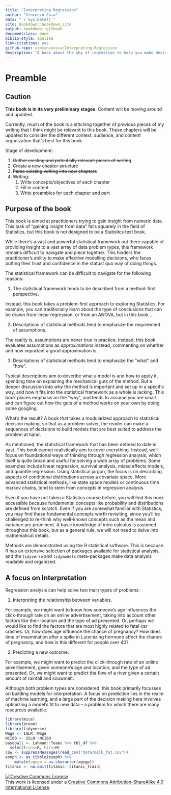```yaml
--- 
title: "Interpreting Regression"
author: "Vincenzo Coia"
date: "`r Sys.Date()`"
site: bookdown::bookdown_site
output: bookdown::gitbook
documentclass: book
biblio-style: apalike
link-citations: yes
github-repo: vincenzocoia/Interpreting-Regression
description: "A book about the why of regression to help you make decisions about your analysis."
---
```


# Preamble

## Caution {#caution}

**This book is in its very preliminary stages**. Content will be moving around and updated.

Currently, much of the book is a stitching together of previous pieces of my writing that I think might be relevant to this book. These chapters will be updated to consider the different context, audience, and content organization that's best for this book.

Stage of development:

1. ~~Gather existing and potentially relevant pieces of writing~~
2. ~~Create a new chapter structure~~
3. ~~Parse existing writing into new chapters~~
4. Writing:
    1. Write concepts/objectives of each chapter
    2. Fill in content
    3. Write preambles for each chapter and part

## Purpose of the book

This book is aimed at practitioners trying to gain insight from numeric data. This task of "gaining insight from data" falls squarely in the field of Statistics, but this book is not designed to be a Statistics text book.

While there's a vast and powerful statistical framework out there capable of providing insight to a vast array of data problem types, this framework remains difficult to navigate and piece together. This hinders the practitioner's ability to make effective modelling decisions, who faces putting their trust and confidence in the statust quo way of doing things.

The statistical framework can be difficult to navigate for the following reasons:

1. The statistical framework tends to be described from a method-first perspective. 

Instead, this book takes a problem-first approach to exploring Statistics. For example, you can traditionally learn about the type of conclusions that can be drawn from linear regression, or from an ANOVA, but in this book ...

2. Descriptions of statistical methods tend to emphasize the requirement of assumptions.

The reality is, assumptions are never true in practice. Instead, this book evaluates assumptions as _approximations_ instead, commenting on whether and how important a good approximation is.

3. Descriptions of statistical methods tend to emphasize the "what" and "how".

Typical descriptions aim to describe what a model is and how to apply it, spending time on explaining the mechanical guts of the method. But a deeper discussion into _why_ the method is important and set up in a specific way, and how it fits into the statistical framework as a whole is lacking. This book places emphasis on the "why", and tends to assume you are smart and can figure out how the guts of a method works on your own by doing some googling.

What's the result? A book that takes a modularized approach to statistical decision making, so that as a problem solver, the reader can make a sequences of decisions to build models that are best suited to address the problem at hand.

As mentioned, the statistical framework that has been defined to date is vast. This book cannot realistically aim to cover everything. Instead, we'll focus on foundational ways of thinking through regression analysis, which itself is quite broad and useful for solving a wide array of problems. Some examples include linear regression, survival analysis, mixed effects models, and quantile regression. Using statistical jargon, the focus is on describing aspects of conditional distributions across a covariate space. More advanced statistical methods, like state space models or continuous time markov chains, tend to stem from concepts in regression analysis.

Even if you have not taken a Statistics course before, you will find this book accessible because fundamental concepts like probability and distributions are defined from scratch. Even if you are somewhat familiar with Statistics, you may find these fundamental concepts worth revisiting, since you'll be challenged to re-think why well-known concepts such as the mean and variance are prominent. A basic knowledge of intro calculus is assumed throughout this book, but as a general rule, we will not need to delve into mathematical details.

Methods are demonstrated using the R statistical software. This is because R has an extensive selection of packages available for statistical analysis, and the `tidyverse` and `tidymodels` meta-packages make data analysis readable and organized.

## A focus on Interpretation

Regression analysis can help solve two main types of problems:

1. Interpreting the relationship between variables.

For example, we might want to know how someone's age influences the click-through rate on an online advertisement, taking into account other factors like their location and the type of ad presented. Or, perhaps we would like to find the factors that are most highly related to fatal car crashes. Or, how does age influence the chance of pregnancy? How does time of insemination after a spike in Luteinizing hormone affect the chance of pregnancy, and how is this different for people over 40?

2. Predicting a new outcome.

For example, we might want to predict the click-through rate of an online advertisement, given someone's age and location, and the type of ad presented. Or, we might want to predict the flow of a river given a certain amount of rainfall and snowmelt. 

Although both problem types are considered, this book primarily focusses on building models for interpretation. A focus on prediction lies in the realm of machine learning, and a large part of the decision making here involves optimizing a model's fit to new data -- a problem for which there are many resources available. 


```r
library(mice)
library(broom)
library(tidyverse)
Wage <- ISLR::Wage
NCI60 <- ISLR::NCI60
baseball <- Lahman::Teams %>% tbl_df %>% 
  select(runs=R, hits=H)
cow <- suppressMessages(read_csv("data/milk_fat.csv"))
esoph <- as_tibble(esoph) %>% 
    mutate(agegp = as.character(agegp))
titanic <- na.omit(titanic::titanic_train)
```




<a rel="license" href="http://creativecommons.org/licenses/by-sa/4.0/"><img alt="Creative Commons License" style="border-width:0" src="https://i.creativecommons.org/l/by-sa/4.0/88x31.png" /></a><br />This work is licensed under a <a rel="license" href="http://creativecommons.org/licenses/by-sa/4.0/">Creative Commons Attribution-ShareAlike 4.0 International License</a>.
